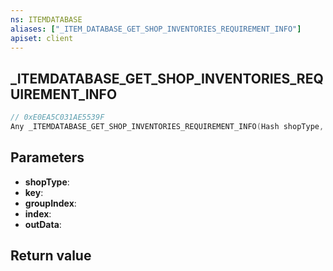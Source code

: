 ```yaml
---
ns: ITEMDATABASE
aliases: ["_ITEM_DATABASE_GET_SHOP_INVENTORIES_REQUIREMENT_INFO"]
apiset: client
---
```

## _ITEMDATABASE_GET_SHOP_INVENTORIES_REQUIREMENT_INFO

```c
// 0xE0EA5C031AE5539F
Any _ITEMDATABASE_GET_SHOP_INVENTORIES_REQUIREMENT_INFO(Hash shopType, Hash key, int groupIndex, int index, Any* outData);
```


## Parameters
* **shopType**:
* **key**:
* **groupIndex**:
* **index**:
* **outData**:

## Return value